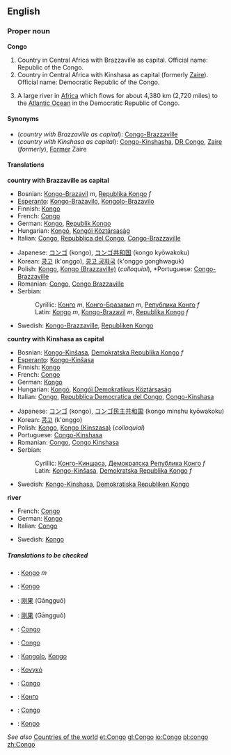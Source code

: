 ==English==
===Proper noun===
'''Congo'''
{{wikipedia}}

# Country in Central Africa with Brazzaville as capital. Official name: Republic of the Congo.
# Country in Central Africa with Kinshasa as capital (formerly [[Zaire]]). Official name: Democratic Republic of the Congo.
# {{rivers}} A large river in [[Africa]] which flows for about 4,380 km (2,720 miles) to the [[Atlantic Ocean]] in the Democratic Republic of Congo.

====Synonyms====
*(''country with Brazzaville as capital''): [[Congo-Brazzaville]]
*(''country with Kinshasa as capital''): [[Congo-Kinshasha]], [[DR Congo]], [[Zaire]] (''formerly''), [[Former]] Zaire

====Translations====

'''country with Brazzaville as capital'''
{{top}}
*Bosnian: [[Kongo-Brazavil]] ''m'', [[Republika Kongo]] ''f''
*[[Esperanto]]: [[Kongo-Brazavilo]], [[Kongolo-Brazavilo]]
*Finnish: [[Kongo#Finnish|Kongo]]
*French: [[Congo#French|Congo]]
*German: [[Kongo]], [[Republik Kongo]] {{f}}
*Hungarian: [[Kongó]], [[Kongói Köztársaság]]
*Italian: [[Congo#Italian|Congo]], [[w:it:Repubblica_del_Congo|Repubblica del Congo]], [[Congo-Brazzaville]]
{{mid}}
*Japanese: [[コンゴ]] (kongo), [[コンゴ共和国]] (kongo kyōwakoku)
*Korean: [[콩고]] (k'onggo), [[콩고 공화국]] (k'onggo gonghwaguk)
*Polish: [[Kongo#Polish|Kongo]], [[Kongo (Brazzaville)]] (''colloquial''), *Portuguese: [[Congo-Brazzaville]]
*Romanian: [[Congo#Romanian|Congo]], [[Congo Brazzaville]]
*Serbian:
*:Cyrillic: [[Конго]] ''m'', [[Конго-Бразавил]] ''m'', [[Република Конго]] ''f''
*:Latin: [[Kongo#Serbian|Kongo]] ''m'', [[Kongo-Brazavil]] ''m'', [[Republika Kongo]] ''f''
*Swedish: [[Kongo-Brazzaville]], [[Republiken Kongo]]
{{bottom}}

'''country with Kinshasa as capital'''
{{top}}
*Bosnian: [[Kongo-Kinšasa]], [[Demokratska Republika Kongo]] ''f''
*[[Esperanto]]: [[Kongo-Kinŝasa]]
*Finnish: [[Kongo#Finnish|Kongo]]
*French: [[Congo#French|Congo]]
*German: [[Kongo#German|Kongo]]
*Hungarian: [[Kongó]], [[Kongói Demokratikus Köztársaság]]
*Italian: [[Congo#Italian|Congo]], [[w:it:Repubblica_Democratica_del_Congo|Repubblica Democratica del Congo]], [[Congo-Kinshasa]]
{{mid}}
*Japanese: [[コンゴ]] (kongo), [[コンゴ民主共和国]] (kongo minshu kyōwakoku)
*Korean: [[콩고]] (k'onggo)
*Polish: [[Kongo#Polish|Kongo]], [[Kongo (Kinszasa)]] (''colloquial'')
*Portuguese: [[Congo-Kinshasa]]
*Romanian: [[Congo#Romanian|Congo]], [[Congo Kinshasa]]
*Serbian:
*:Cyrillic: [[Конго-Киншаса]], [[Демократска Република Конго]] ''f''
*:Latin: [[Kongo-Kinšasa]], [[Demokratska Republika Kongo]] ''f''
*Swedish: [[Kongo-Kinshasa]], [[Demokratiska Republiken Kongo]]
{{bottom}}

'''river'''
{{top}}
*French: [[Congo#French|Congo]]
*German: [[Kongo#German|Kongo]] {{m}}
*Italian: [[Congo#Italian|Congo]]
{{mid}}
*Swedish: [[Kongo#Swedish|Kongo]]
{{bottom}}

=====Translations to be checked=====
<!--Remove this section once all of the translations below have been moved into the tables above.-->
{{checktrans}}
*{{ttbc|Bosnian}}: [[Kongo#Bosnian|Kongo]] ''m''
*{{ttbc|Breton}}: [[Kongo#Breton|Kongo]]
*{{ttbc|Chinese, Simplified}}: [[刚果]] (Gāngguǒ)
*{{ttbc|Chinese, Traditional}}: [[剛果]] (Gāngguǒ)
*{{ttbc|Danish}}: [[Congo#Danish|Congo]]
*{{ttbc|Dutch}}: [[Congo#Dutch|Congo]]
*{{ttbc|Esperanto}}: [[Kongolo]], [[Kongo]]
*{{ttbc|Greek, Modern}}: [[Κονγκό]]
*{{ttbc|Interlingua}}: [[Congo#Interlingua|Congo]]
*{{ttbc|Russian}}: [[Конго]]
*{{ttbc|Spanish}}: [[Congo#Spanish|Congo]]
*{{ttbc|Turkish}}: [[Kongo#Turkish|Kongo]]

''See also'' [[Countries of the world]]
[[et:Congo]]
[[gl:Congo]]
[[io:Congo]]
[[pl:congo]]
[[zh:Congo]]
